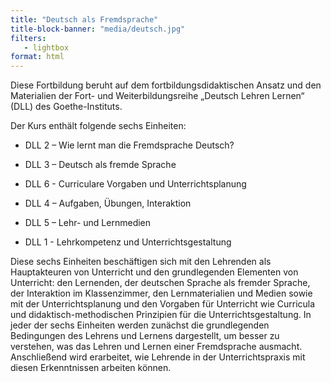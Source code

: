 ```yaml
---
title: "Deutsch als Fremdsprache"
title-block-banner: "media/deutsch.jpg"
filters:
   - lightbox
format: html
---
```


Diese Fortbildung beruht auf dem fortbildungsdidaktischen Ansatz und den Materialien der Fort- und Weiterbildungsreihe „Deutsch Lehren Lernen“ (DLL) des Goethe-Instituts.

Der Kurs enthält folgende sechs Einheiten:

- DLL 2 – Wie lernt man die Fremdsprache Deutsch?

- DLL 3 – Deutsch als fremde Sprache

- DLL 6 - Curriculare Vorgaben und Unterrichtsplanung

- DLL 4 – Aufgaben, Übungen, Interaktion

- DLL 5 – Lehr- und Lernmedien

- DLL 1 - Lehrkompetenz und Unterrichtsgestaltung


Diese sechs Einheiten beschäftigen sich mit den Lehrenden als Hauptakteuren von Unterricht und den grundlegenden Elementen von Unterricht: den Lernenden, der deutschen Sprache als fremder Sprache, der Interaktion im Klassenzimmer, den Lernmaterialien und Medien sowie mit der Unterrichtsplanung und den Vorgaben für Unterricht wie Curricula und didaktisch-methodischen Prinzipien für die Unterrichtsgestaltung. In jeder der sechs Einheiten werden zunächst die grundlegenden Bedingungen des Lehrens und Lernens dargestellt, um besser zu verstehen, was das Lehren und Lernen einer Fremdsprache ausmacht. Anschließend wird erarbeitet, wie Lehrende in der Unterrichtspraxis mit diesen Erkenntnissen arbeiten können.